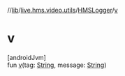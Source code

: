 //[lib](../../../index)/[live.hms.video.utils](../index)/[HMSLogger](index)/[v](v)

# v

[androidJvm]\
fun [v](v)(tag: [String](https://kotlinlang.org/api/latest/jvm/stdlib/kotlin/-string/index.html), message: [String](https://kotlinlang.org/api/latest/jvm/stdlib/kotlin/-string/index.html))
